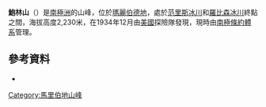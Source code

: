 {{Coord|86|28|S|147|18|W|source:GNIS|display=title}}

'''鮑林山'''（{{lang-en|Mount Bowlin}}）是[[南極洲|南極洲]]的山峰，位於[[瑪麗伯德地|瑪麗伯德地]]，處於[[范里斯冰川|范里斯冰川]]和[[羅比森冰川|羅比森冰川]]終點之間，海拔高度2,230米，在1934年12月由[[美國|美國]]探險隊發現，現時由[[南極條約體系|南極條約體系]]管理。

==參考資料==
* {{usgs-gazetteer|id=1768|name=Bowlin, Mount}}

{{DEFAULTSORT:Mount Bowlin}}
[[Category:馬里伯地山峰|Category:馬里伯地山峰]]


{{MarieByrdLand-geo-stub}}